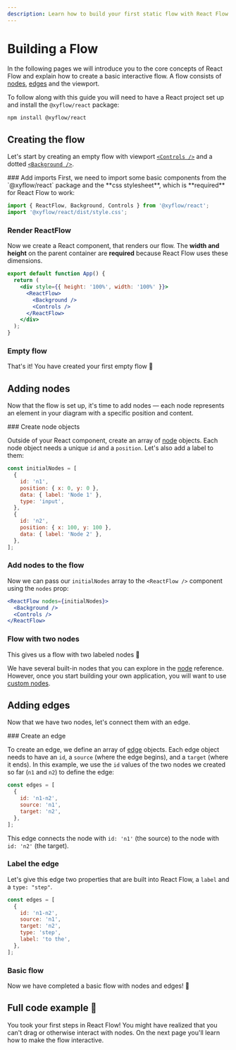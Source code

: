 ```yaml
---
description: Learn how to build your first static flow with React Flow.
---
```



# Building a Flow

In the following pages we will introduce you to the core concepts of React Flow
and explain how to create a basic interactive flow.
A flow consists of [nodes](/api-reference/types/node), [edges](/api-reference/types/edge) and the viewport.

To follow along with this guide you will need to have a React project set up and install the `@xyflow/react` package:

```bash copy npm2yarn
npm install @xyflow/react
```

## Creating the flow

Let's start by creating an empty flow with viewport [`<Controls />`](/api-reference/components/controls)
and a dotted [`<Background />`](/api-reference/components/background).

<Steps>
### Add imports
First, we need to import some basic components from the `@xyflow/react` package 
and the **css stylesheet**, which is **required** for React Flow to work:

```jsx "import '@xyflow/react/dist/style.css';"
import { ReactFlow, Background, Controls } from '@xyflow/react';
import '@xyflow/react/dist/style.css';
```

### Render ReactFlow

Now we create a React component, that renders our flow. The **width and height** on the
parent container are **required** because React Flow uses these dimensions.

```jsx "height: '100%', width: '100%'"
export default function App() {
  return (
    <div style={{ height: '100%', width: '100%' }}>
      <ReactFlow>
        <Background />
        <Controls />
      </ReactFlow>
    </div>
  );
}
```

### Empty flow

That's it! You have created your first empty flow 🎉

<RemoteCodeViewer
  editorHeight="20vh"
  showEditor={false}
  route="learn/building-a-flow-1"
  framework="react"
/>

</Steps>

## Adding nodes

Now that the flow is set up, it's time to add nodes — each node represents an element in your diagram
with a specific position and content.

<Steps> 
### Create node objects

Outside of your React component, create an array of [node](/api-reference/types/node) objects.
Each node object needs a unique `id` and a `position`. Let's also add a label to them:

```jsx
const initialNodes = [
  {
    id: 'n1',
    position: { x: 0, y: 0 },
    data: { label: 'Node 1' },
    type: 'input',
  },
  {
    id: 'n2',
    position: { x: 100, y: 100 },
    data: { label: 'Node 2' },
  },
];
```

### Add nodes to the flow

Now we can pass our `initialNodes` array to the `<ReactFlow />` component using the `nodes` prop:

```jsx "nodes={initialNodes}"
<ReactFlow nodes={initialNodes}>
  <Background />
  <Controls />
</ReactFlow>
```

### Flow with two nodes

This gives us a flow with two labeled nodes 🎉

<RemoteCodeViewer
  editorHeight="20vh"
  showEditor={false}
  route="learn/building-a-flow-2"
  framework="react"
/>

</Steps>

We have several built-in nodes that you can explore in the [node](/api-reference/types/node) reference.
However, once you start building your own application, you will want to use [custom nodes](/learn/customization/custom-nodes).

## Adding edges

Now that we have two nodes, let's connect them with an edge.

<Steps>
### Create an edge

To create an edge, we define an array of [edge](/api-reference/types/edge) objects.
Each edge object needs to have an `id`, a `source` (where the edge begins), and a `target` (where it ends).
In this example, we use the `id` values of the two nodes we created so far (`n1` and `n2`) to define the edge:

```js
const edges = [
  {
    id: 'n1-n2',
    source: 'n1',
    target: 'n2',
  },
];
```

This edge connects the node with `id: 'n1'` (the source) to the node with `id: 'n2'` (the target).

<RemoteCodeViewer
  showEditor={false}
  editorHeight="20vh"
  route="learn/building-a-flow-3"
  framework="react"
/>

### Label the edge

Let's give this edge two properties that are built into React Flow, a `label` and a `type: "step"`.

```jsx {6-7}
const edges = [
  {
    id: 'n1-n2',
    source: 'n1',
    target: 'n2',
    type: 'step',
    label: 'to the',
  },
];
```

### Basic flow

Now we have completed a basic flow with nodes and edges! 🎉

<RemoteCodeViewer
  showEditor={false}
  editorHeight="20vh"
  route="learn/building-a-flow-4"
  framework="react"
/>

</Steps>

## Full code example 🏁

<RemoteCodeViewer
  orientation="horizontal"
  route="learn/building-a-flow-4"
  framework="react"
/>

You took your first steps in React Flow! You might have realized that you can't drag or otherwise interact with nodes. On the next page you'll learn how to make the flow interactive.
